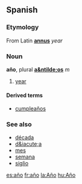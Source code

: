 ==Spanish==
===Etymology===
From Latin '''[[annus]]''' ''year''

===Noun===
'''a&ntilde;o''', plural '''[[a&ntilde;os]]''' ''m''

# [[year]]

====Derived terms====
*[[cumpleaños]]

===See also===
*[[década]]
*[[d&iacute;a]]
*[[mes]]
*[[semana]]
*[[siglio]]

[[es:año]]
[[fr:año]]
[[la:Año]]
[[hu:Año]]